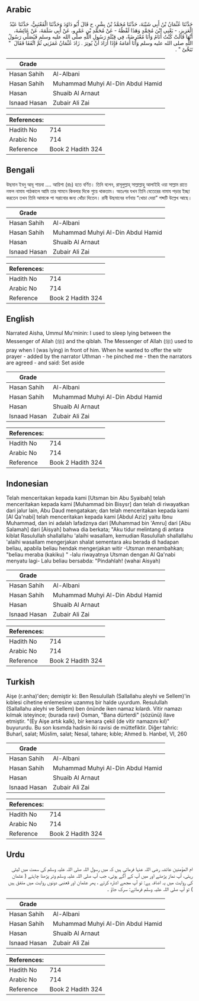 ## Arabic


<div dir="rtl" lang="ar" style={{fontSize:'larger',backgroundColor:'#f8f9fa',padding:20}}>
حَدَّثَنَا عُثْمَانُ بْنُ أَبِي شَيْبَةَ، حَدَّثَنَا مُحَمَّدُ بْنُ بِشْرٍ، ح قَالَ أَبُو دَاوُدَ وَحَدَّثَنَا الْقَعْنَبِيُّ، حَدَّثَنَا عَبْدُ الْعَزِيزِ، - يَعْنِي ابْنَ مُحَمَّدٍ وَهَذَا لَفْظُهُ - عَنْ مُحَمَّدِ بْنِ عَمْرٍو، عَنْ أَبِي سَلَمَةَ، عَنْ عَائِشَةَ، أَنَّهَا قَالَتْ كُنْتُ أَنَامُ وَأَنَا مُعْتَرِضَةٌ، فِي قِبْلَةِ رَسُولِ اللَّهِ صلى الله عليه وسلم فَيُصَلِّي رَسُولُ اللَّهِ صلى الله عليه وسلم وَأَنَا أَمَامَهُ فَإِذَا أَرَادَ أَنْ يُوتِرَ ‏.‏ زَادَ عُثْمَانُ غَمَزَنِي ثُمَّ اتَّفَقَا فَقَالَ ‏ "‏ تَنَحَّىْ ‏"‏ ‏.‏
</div>
<div style={{backgroundColor:'#f8f9fa',padding:20, marginBottom: 10}}><table> <thead> <tr> <th>Grade</th> <th></th> </tr> </thead> <tbody> <tr><td>Hasan Sahih</td><td>Al-Albani</td></tr><tr><td>Hasan Sahih</td><td>Muhammad Muhyi Al-Din Abdul Hamid</td></tr><tr><td>Hasan</td><td>Shuaib Al Arnaut</td></tr><tr><td>Isnaad Hasan</td><td>Zubair Ali Zai</td></tr></tbody></table><table> <thead> <tr> <th>References:</th> <th></th> </tr> </thead> <tbody><tr><td>Hadith No</td><td>714</td></tr><tr><td>Arabic No</td><td>714</td></tr><tr><td>Reference</td><td>Book 2 Hadith 324</td></tr></tbody></table></div>

## Bengali


<div dir="ltr" lang="bn" style={{fontSize:'larger',backgroundColor:'#f8f9fa',padding:20}}>
উছমান ইবনু আবূ শায়বা .... আয়িশা (রাঃ) হতে বর্ণিত। তিনি বলেন, রাসূলুল্লাহ্ সাল্লাল্লাহু আলাইহি ওয়া সাল্লাম রাতে নফল নামায পাঠকালে আমি তার সামনে কিবলার দিকে শুয়ে থাকতাম। অতঃপর যখন তিনি বেতেরের নামায পড়ার ইচ্ছা করতেন তখন তিনি আমাকে পা সরানোর জন্য খোঁচা দিতেন। রাবী উছমানের বর্ণনায় “খোচা দেয়া” শব্দটি উল্লেখ আছে।
</div>
<div style={{backgroundColor:'#f8f9fa',padding:20, marginBottom: 10}}><table> <thead> <tr> <th>Grade</th> <th></th> </tr> </thead> <tbody> <tr><td>Hasan Sahih</td><td>Al-Albani</td></tr><tr><td>Hasan Sahih</td><td>Muhammad Muhyi Al-Din Abdul Hamid</td></tr><tr><td>Hasan</td><td>Shuaib Al Arnaut</td></tr><tr><td>Isnaad Hasan</td><td>Zubair Ali Zai</td></tr></tbody></table><table> <thead> <tr> <th>References:</th> <th></th> </tr> </thead> <tbody><tr><td>Hadith No</td><td>714</td></tr><tr><td>Arabic No</td><td>714</td></tr><tr><td>Reference</td><td>Book 2 Hadith 324</td></tr></tbody></table></div>

## English


<div dir="ltr" lang="en" style={{fontSize:'larger',backgroundColor:'#f8f9fa',padding:20}}>
Narrated Aisha, Ummul Mu'minin: I used to sleep lying between the Messenger of Allah (ﷺ) and the qiblah. The Messenger of Allah (ﷺ) used to pray when I (was lying) in front of him. When he wanted to offer the witr prayer - added by the narrator Uthman - he pinched me - then the narrators are agreed - and said: Set aside
</div>
<div style={{backgroundColor:'#f8f9fa',padding:20, marginBottom: 10}}><table> <thead> <tr> <th>Grade</th> <th></th> </tr> </thead> <tbody> <tr><td>Hasan Sahih</td><td>Al-Albani</td></tr><tr><td>Hasan Sahih</td><td>Muhammad Muhyi Al-Din Abdul Hamid</td></tr><tr><td>Hasan</td><td>Shuaib Al Arnaut</td></tr><tr><td>Isnaad Hasan</td><td>Zubair Ali Zai</td></tr></tbody></table><table> <thead> <tr> <th>References:</th> <th></th> </tr> </thead> <tbody><tr><td>Hadith No</td><td>714</td></tr><tr><td>Arabic No</td><td>714</td></tr><tr><td>Reference</td><td>Book 2 Hadith 324</td></tr></tbody></table></div>

## Indonesian


<div dir="ltr" lang="id" style={{fontSize:'larger',backgroundColor:'#f8f9fa',padding:20}}>
Telah menceritakan kepada kami [Utsman bin Abu Syaibah] telah menceritakan kepada kami [Muhammad bin Bisysr] dan telah di riwayatkan dari jalur lain, Abu Daud mengatakan; dan telah menceritakan kepada kami [Al Qa'nabi] telah menceritakan kepada kami [Abdul Aziz] yaitu Ibnu Muhammad, dan ini adalah lafadznya dari [Muhammad bin 'Amru] dari [Abu Salamah] dari [Aisyah] bahwa dia berkata; "Aku tidur melintang di antara kiblat Rasulullah shallallahu 'alaihi wasallam, kemudian Rasulullah shallallahu 'alaihi wasallam mengerjakan shalat sementara aku berada di hadapan beliau, apabila beliau hendak mengerjakan witir -Utsman menambahkan; "beliau meraba (kakiku) " -lalu riwayatnya Utsman dengan Al Qa'nabi menyatu lagi- Lalu beliau bersabda: "Pindahlah! (wahai Aisyah)
</div>
<div style={{backgroundColor:'#f8f9fa',padding:20, marginBottom: 10}}><table> <thead> <tr> <th>Grade</th> <th></th> </tr> </thead> <tbody> <tr><td>Hasan Sahih</td><td>Al-Albani</td></tr><tr><td>Hasan Sahih</td><td>Muhammad Muhyi Al-Din Abdul Hamid</td></tr><tr><td>Hasan</td><td>Shuaib Al Arnaut</td></tr><tr><td>Isnaad Hasan</td><td>Zubair Ali Zai</td></tr></tbody></table><table> <thead> <tr> <th>References:</th> <th></th> </tr> </thead> <tbody><tr><td>Hadith No</td><td>714</td></tr><tr><td>Arabic No</td><td>714</td></tr><tr><td>Reference</td><td>Book 2 Hadith 324</td></tr></tbody></table></div>

## Turkish


<div dir="ltr" lang="tr" style={{fontSize:'larger',backgroundColor:'#f8f9fa',padding:20}}>
Aişe (r.anha)'den; demiştir ki: Ben Resulullah (Sallallahu aleyhi ve Sellem)'in kıblesi cihetine enlemesine uzanmış bir halde uyurdum. Resulullah (Sallallahu aleyhi ve Sellem) ben önünde iken namaz kılardı. Vitir namazı kılmak isteyince; (burada ravi) Osman, "Bana dürterdi" (sözünü) ilave etmiştir. "(Ey Aişe artık kalk), bir kenara çekil (de vitir namazını kıl)" buyururdu. Bu son kısımda hadisin iki ravisi de müttefiktir. Diğer tahric: Buharî, salat; Müslim, salat; Nesaî, tahare; kıble; Ahmed b. Hanbel, VI, 260
</div>
<div style={{backgroundColor:'#f8f9fa',padding:20, marginBottom: 10}}><table> <thead> <tr> <th>Grade</th> <th></th> </tr> </thead> <tbody> <tr><td>Hasan Sahih</td><td>Al-Albani</td></tr><tr><td>Hasan Sahih</td><td>Muhammad Muhyi Al-Din Abdul Hamid</td></tr><tr><td>Hasan</td><td>Shuaib Al Arnaut</td></tr><tr><td>Isnaad Hasan</td><td>Zubair Ali Zai</td></tr></tbody></table><table> <thead> <tr> <th>References:</th> <th></th> </tr> </thead> <tbody><tr><td>Hadith No</td><td>714</td></tr><tr><td>Arabic No</td><td>714</td></tr><tr><td>Reference</td><td>Book 2 Hadith 324</td></tr></tbody></table></div>

## Urdu


<div dir="rtl" lang="ur" style={{fontSize:'larger',backgroundColor:'#f8f9fa',padding:20}}>
ام المؤمنین عائشہ رضی اللہ عنہا فرماتی ہیں کہ میں رسول اللہ صلی اللہ علیہ وسلم کی سمت میں لیٹی رہتی، آپ نماز پڑھتے اور میں آپ کے آگے ہوتی، جب آپ صلی اللہ علیہ وسلم وتر پڑھنا چاہتے ( عثمان کی روایت میں یہ اضافہ ہے: تو آپ مجھے اشارہ کرتے ، پھر عثمان اور قعنبی دونوں روایت میں متفق ہیں ) تو آپ صلی اللہ علیہ وسلم فرماتے: سرک جاؤ ۔
</div>
<div style={{backgroundColor:'#f8f9fa',padding:20, marginBottom: 10}}><table> <thead> <tr> <th>Grade</th> <th></th> </tr> </thead> <tbody> <tr><td>Hasan Sahih</td><td>Al-Albani</td></tr><tr><td>Hasan Sahih</td><td>Muhammad Muhyi Al-Din Abdul Hamid</td></tr><tr><td>Hasan</td><td>Shuaib Al Arnaut</td></tr><tr><td>Isnaad Hasan</td><td>Zubair Ali Zai</td></tr></tbody></table><table> <thead> <tr> <th>References:</th> <th></th> </tr> </thead> <tbody><tr><td>Hadith No</td><td>714</td></tr><tr><td>Arabic No</td><td>714</td></tr><tr><td>Reference</td><td>Book 2 Hadith 324</td></tr></tbody></table></div>